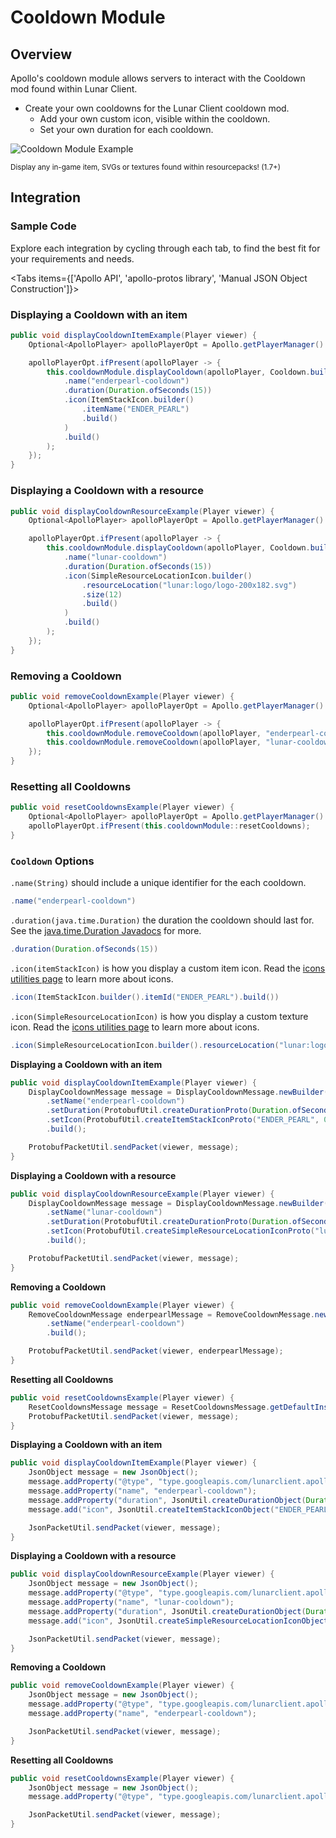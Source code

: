 
# Cooldown Module

## Overview

Apollo's cooldown module allows servers to interact with the Cooldown mod found within Lunar Client.

- Create your own cooldowns for the Lunar Client cooldown mod.
  - Add your own custom icon, visible within the cooldown.
  - Set your own duration for each cooldown.

![Cooldown Module Example](https://i.imgur.com/EPPNIQw.png#center)

<div style={{ textAlign: "center" }}>
    <small>Display any in-game item, SVGs or textures found within resourcepacks! (1.7+)</small>
</div>

## Integration

### Sample Code
Explore each integration by cycling through each tab, to find the best fit for your requirements and needs.

<Tabs items={['Apollo API', 'apollo-protos library', 'Manual JSON Object Construction']}>

<Tab>

### Displaying a Cooldown with an item

```java
public void displayCooldownItemExample(Player viewer) {
    Optional<ApolloPlayer> apolloPlayerOpt = Apollo.getPlayerManager().getPlayer(viewer.getUniqueId());

    apolloPlayerOpt.ifPresent(apolloPlayer -> {
        this.cooldownModule.displayCooldown(apolloPlayer, Cooldown.builder()
            .name("enderpearl-cooldown")
            .duration(Duration.ofSeconds(15))
            .icon(ItemStackIcon.builder()
                .itemName("ENDER_PEARL")
                .build()
            )
            .build()
        );
    });
}
```

### Displaying a Cooldown with a resource

```java
public void displayCooldownResourceExample(Player viewer) {
    Optional<ApolloPlayer> apolloPlayerOpt = Apollo.getPlayerManager().getPlayer(viewer.getUniqueId());

    apolloPlayerOpt.ifPresent(apolloPlayer -> {
        this.cooldownModule.displayCooldown(apolloPlayer, Cooldown.builder()
            .name("lunar-cooldown")
            .duration(Duration.ofSeconds(15))
            .icon(SimpleResourceLocationIcon.builder()
                .resourceLocation("lunar:logo/logo-200x182.svg")
                .size(12)
                .build()
            )
            .build()
        );
    });
}
```

### Removing a Cooldown

```java
public void removeCooldownExample(Player viewer) {
    Optional<ApolloPlayer> apolloPlayerOpt = Apollo.getPlayerManager().getPlayer(viewer.getUniqueId());

    apolloPlayerOpt.ifPresent(apolloPlayer -> {
        this.cooldownModule.removeCooldown(apolloPlayer, "enderpearl-cooldown");
        this.cooldownModule.removeCooldown(apolloPlayer, "lunar-cooldown");
    });
}
```

### Resetting all Cooldowns

```java
public void resetCooldownsExample(Player viewer) {
    Optional<ApolloPlayer> apolloPlayerOpt = Apollo.getPlayerManager().getPlayer(viewer.getUniqueId());
    apolloPlayerOpt.ifPresent(this.cooldownModule::resetCooldowns);
}
```

### `Cooldown` Options

`.name(String)` should include a unique identifier for the each cooldown.
```java
.name("enderpearl-cooldown")
```

`.duration(java.time.Duration)` the duration the cooldown should last for. See the [java.time.Duration Javadocs](https://docs.oracle.com/javase/8/docs/api/java/time/Duration.html) for more.
```java
.duration(Duration.ofSeconds(15))
```

`.icon(itemStackIcon)` is how you display a custom item icon. Read the [icons utilities page](/apollo/developers/utilities/icons) to learn more about icons.
```java
.icon(ItemStackIcon.builder().itemId("ENDER_PEARL").build())
```

`.icon(SimpleResourceLocationIcon)` is how you display a custom texture icon. Read the [icons utilities page](/apollo/developers/utilities/icons) to learn more about icons.
```java
.icon(SimpleResourceLocationIcon.builder().resourceLocation("lunar:logo/logo-200x182.svg").size(12).build())
```

</Tab>

<Tab>

**Displaying a Cooldown with an item**

```java
public void displayCooldownItemExample(Player viewer) {
    DisplayCooldownMessage message = DisplayCooldownMessage.newBuilder()
        .setName("enderpearl-cooldown")
        .setDuration(ProtobufUtil.createDurationProto(Duration.ofSeconds(15)))
        .setIcon(ProtobufUtil.createItemStackIconProto("ENDER_PEARL", 0, 0))
        .build();

    ProtobufPacketUtil.sendPacket(viewer, message);
}
```

**Displaying a Cooldown with a resource**

```java
public void displayCooldownResourceExample(Player viewer) {
    DisplayCooldownMessage message = DisplayCooldownMessage.newBuilder()
        .setName("lunar-cooldown")
        .setDuration(ProtobufUtil.createDurationProto(Duration.ofSeconds(15)))
        .setIcon(ProtobufUtil.createSimpleResourceLocationIconProto("lunar:logo/logo-200x182.svg", 12))
        .build();

    ProtobufPacketUtil.sendPacket(viewer, message);
}
```

**Removing a Cooldown**

```java
public void removeCooldownExample(Player viewer) {
    RemoveCooldownMessage enderpearlMessage = RemoveCooldownMessage.newBuilder()
        .setName("enderpearl-cooldown")
        .build();

    ProtobufPacketUtil.sendPacket(viewer, enderpearlMessage);
}
```

**Resetting all Cooldowns**

```java
public void resetCooldownsExample(Player viewer) {
    ResetCooldownsMessage message = ResetCooldownsMessage.getDefaultInstance();
    ProtobufPacketUtil.sendPacket(viewer, message);
}
```

</Tab>

<Tab>

**Displaying a Cooldown with an item**

```java
public void displayCooldownItemExample(Player viewer) {
    JsonObject message = new JsonObject();
    message.addProperty("@type", "type.googleapis.com/lunarclient.apollo.cooldown.v1.DisplayCooldownMessage");
    message.addProperty("name", "enderpearl-cooldown");
    message.addProperty("duration", JsonUtil.createDurationObject(Duration.ofSeconds(15)));
    message.add("icon", JsonUtil.createItemStackIconObject("ENDER_PEARL", 0, 0));

    JsonPacketUtil.sendPacket(viewer, message);
}
```

**Displaying a Cooldown with a resource**

```java
public void displayCooldownResourceExample(Player viewer) {
    JsonObject message = new JsonObject();
    message.addProperty("@type", "type.googleapis.com/lunarclient.apollo.cooldown.v1.DisplayCooldownMessage");
    message.addProperty("name", "lunar-cooldown");
    message.addProperty("duration", JsonUtil.createDurationObject(Duration.ofSeconds(15)));
    message.add("icon", JsonUtil.createSimpleResourceLocationIconObject("lunar:logo/logo-200x182.svg", 12));

    JsonPacketUtil.sendPacket(viewer, message);
}
```

**Removing a Cooldown**

```java
public void removeCooldownExample(Player viewer) {
    JsonObject message = new JsonObject();
    message.addProperty("@type", "type.googleapis.com/lunarclient.apollo.cooldown.v1.RemoveCooldownMessage");
    message.addProperty("name", "enderpearl-cooldown");

    JsonPacketUtil.sendPacket(viewer, message);
}
```

**Resetting all Cooldowns**

```java
public void resetCooldownsExample(Player viewer) {
    JsonObject message = new JsonObject();
    message.addProperty("@type", "type.googleapis.com/lunarclient.apollo.cooldown.v1.ResetCooldownsMessage");

    JsonPacketUtil.sendPacket(viewer, message);
}
```

</Tab>

</Tabs>
